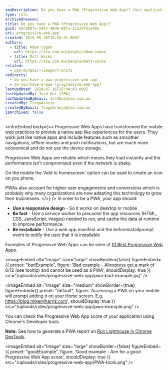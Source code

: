 ```yaml
---
seoDescription: Do you have a PWA (Progressive Web App)? Your application should use a responsive design, be fast with service worker precaching and caching, and be installable with a web app manifest to notify users.
type: rule
archivedreason:
title: Do you have a PWA (Progressive Web App)?
guid: 5dc680fa-5d43-48d6-88fa-3c525f6ce48e
uri: progressive-web-app
created: 2019-05-30T18:54:31.000Z
authors:
  - title: Adam Cogan
    url: https://ssw.com.au/people/adam-cogan
  - title: Matt Wicks
    url: https://ssw.com.au/people/matt-wicks
related:
  - use-dynamic-viewport-units
redirects:
  - do-you-have-a-pwa-progressive-web-app
  - do-you-have-a-pwa-(progressive-web-app)
lastUpdated: 2024-07-16T16:04:43.000Z
lastUpdatedBy: Jord Gui [SSW]
lastUpdatedByEmail: JordGui@ssw.com.au
createdBy: TiagoAraujo
createdByEmail: TiagoAraujo@ssw.com.au
isArchived: false
---
```


<introEmbed
  body={<>
Progressive Web Apps have transformed the mobile web practices to provide a native app like experiences for the users. They work just like native apps and include features such as smoother navigations, offline modes and push notifications, but are much more economical and do not use the device storage.

Progressive Web Apps are reliable which means they load instantly and the performance isn't compromised even if the network is shaky.

On the mobile the 'Add to homescreen' option can be used to create an icon on you phone.

PWAs also account for higher user engagements and conversions which is probably why many organizations are now adapting this technology to grow their businesses.
  </>}
/>
In order to be a PWA, your app should:

- **Use a responsive design** - So it works on desktop or mobile
- **Be fast** - Use a service worker to precache the app resources (HTML, CSS, JavaScript, images) needed to run, and cache the data at runtime to improve performance
- **Be installable** - Use a web app manifest and the beforeinstallprompt event to notify the user that it is installable

Examples of Progressive Web Apps can be seen at [10 Best Progressive Web Apps](https://mofluid.com/blog/10-best-progressive-web-apps).

<imageEmbed
  alt="Image"
  size="large"
  showBorder={false}
  figureEmbed={{
    preset: "badExample",
    figure: 'Bad example - Aliexpress get a mark of 6/12 (see tooltip) and cannot be used as a PWA',
    shouldDisplay: true
  }}
  src="/uploads/rules/progressive-web-app/pwa-bad-example.jpg"
/>

<imageEmbed
  alt="Image"
  size="medium"
  showBorder={true}
  figureEmbed={{
    preset: "default",
    figure: 'Accessing a PWA on your mobile will prompt adding it on your Home screen. E.g. https://blog.mikemjharris.com',
    shouldDisplay: true
  }}
  src="/uploads/rules/progressive-web-app/pwa-example.png"
/>

You can check the Progressive Web App score of your application using Chrome's Developer tools.

**Note:** See how to generate a PWA report on [Run Lighthouse in Chrome DevTools](https://developers.google.com/web/tools/lighthouse/#devtools).

<imageEmbed
  alt="Image"
  size="large"
  showBorder={false}
  figureEmbed={{
    preset: "goodExample",
    figure: 'Good example - Aim for a good Progressive Web App score',
    shouldDisplay: true
  }}
  src="/uploads/rules/progressive-web-app/PWA-tools.png"
/>
